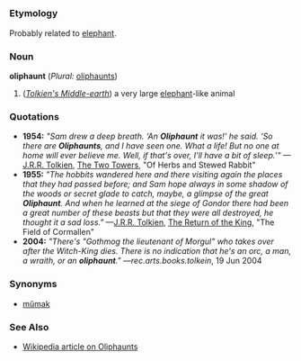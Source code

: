 =={{en}}==
===Etymology===
Probably related to [[elephant]].
===Noun===
'''oliphaunt''' (''Plural:'' [[oliphaunts]])

#(''[[w:Middle-earth|Tolkien's Middle-earth]]'') a very large [[elephant]]-like animal
===Quotations===
*'''1954:''' ''"Sam drew a deep breath. ‘An '''Oliphaunt''' it was!’ he said. ‘So there are '''Oliphaunts''', and I have seen one. What a life! But no one at home will ever believe me. Well, if that's over, I'll have a bit of sleep.’"'' —[[w:J.R.R. Tolkien|J.R.R. Tolkien]], [[w:The Two Towers (book)|The Two Towers]], "Of Herbs and Stewed Rabbit"
*'''1955:''' ''"The hobbits wandered here and there visiting again the places that they had passed before; and Sam hope always in some shadow of the woods or secret glade to catch, maybe, a glimpse of the great '''Oliphaunt'''. And when he learned at the siege of Gondor there had been a great number of these beasts but that they were all destroyed, he thought it a sad loss."'' —[[w:J.R.R. Tolkien|J.R.R. Tolkien]], [[w:The Return of the King (book)|The Return of the King]], "The Field of Cormallen"
*'''2004:''' ''"There's "Gothmog the lieutenant of Morgul" who takes over after the Witch-King dies. There is no indication that he's an orc, a man, a wraith, or an '''oliphaunt'''."'' —''rec.arts.books.tolkein'', 19 Jun 2004

===Synonyms===
*[[mûmak]]
===See Also===
*[[w:oliphaunt|Wikipedia article on Oliphaunts]]